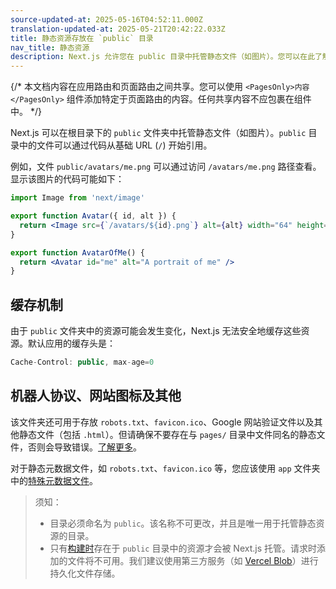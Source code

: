 ```yaml
---
source-updated-at: 2025-05-16T04:52:11.000Z
translation-updated-at: 2025-05-21T20:42:22.033Z
title: 静态资源存放在 `public` 目录
nav_title: 静态资源
description: Next.js 允许您在 public 目录中托管静态文件（如图片）。您可以在此了解其工作原理。
---
```


{/* 本文档内容在应用路由和页面路由之间共享。您可以使用 `<PagesOnly>内容</PagesOnly>` 组件添加特定于页面路由的内容。任何共享内容不应包裹在组件中。 */}

Next.js 可以在根目录下的 `public` 文件夹中托管静态文件（如图片）。`public` 目录中的文件可以通过代码从基础 URL (`/`) 开始引用。

例如，文件 `public/avatars/me.png` 可以通过访问 `/avatars/me.png` 路径查看。显示该图片的代码可能如下：

```jsx filename="avatar.js"
import Image from 'next/image'

export function Avatar({ id, alt }) {
  return <Image src={`/avatars/${id}.png`} alt={alt} width="64" height="64" />
}

export function AvatarOfMe() {
  return <Avatar id="me" alt="A portrait of me" />
}
```

## 缓存机制

由于 `public` 文件夹中的资源可能会发生变化，Next.js 无法安全地缓存这些资源。默认应用的缓存头是：

```jsx
Cache-Control: public, max-age=0
```

## 机器人协议、网站图标及其他

<PagesOnly>

该文件夹还可用于存放 `robots.txt`、`favicon.ico`、Google 网站验证文件以及其他静态文件（包括 `.html`）。但请确保不要存在与 `pages/` 目录中文件同名的静态文件，否则会导致错误。[了解更多](/docs/messages/conflicting-public-file-page)。

</PagesOnly>

<AppOnly>

对于静态元数据文件，如 `robots.txt`、`favicon.ico` 等，您应该使用 `app` 文件夹中的[特殊元数据文件](/docs/app/api-reference/file-conventions/metadata)。

</AppOnly>

> 须知：
>
> - 目录必须命名为 `public`。该名称不可更改，并且是唯一用于托管静态资源的目录。
> - 只有[构建时](/docs/app/api-reference/cli/next#next-build-options)存在于 `public` 目录中的资源才会被 Next.js 托管。请求时添加的文件将不可用。我们建议使用第三方服务（如 [Vercel Blob](https://vercel.com/docs/storage/vercel-blob?utm_source=next-site&utm_medium=docs&utm_campaign=next-website)）进行持久化文件存储。